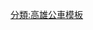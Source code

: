 {{台灣公車路線
|模板名稱=高雄市公車民族幹線
|標誌=
|標誌簡介=
|名稱 =民族幹線<small>（高鐵左營站 <big>↔</big> 新光三越）</small>
|鐵路類別=
|代表色=blue
|背景顏色=white
|車站列表=[[新左營車站|高鐵左營站]]（← [[新光三越|左營新光三越]]） → [[重平路|重平路口]] → [[重愛路|重愛路口]] - [[華夏路|華夏路口]] - [[文自路|文自路口]] - [[重愛路]] - [[高雄市立新莊高級中學|新莊高中]] - [[大中路|大中路口]] - [[菜公路|菜公路口]] - [[文藻外語大學]] - [[天祥路 (高雄市)|天祥路口]] - 郵局宿舍 - [[民族路 (高雄市)|民族路]] - [[大統新世紀車站|大統新世紀]] - 隆峰寺 - [[灣子內車站|灣仔內]] - 果菜公司 - 民族社區 - 捷運[[信義國小站]] - 廈門街口 - [[苓雅路|苓雅一路口]] - [[青年路 (高雄市)|青年路口]] - [[復華中學]] - [[高雄市政府|市政大樓]]（← [[興中路 (高雄市)|興中路口]] ← 仁愛三街口 ← [[三多路 (高雄市)|三多三路]]） → [[忠孝路 (高雄市)|忠孝路口]] → [[苓雅國中]] → [[興中路 (高雄市)|興中二路口]] - 捷運[[三多商圈站]] <small><sub> ''（返程往三多三路）''</sub></small>
|備註 =→僅去程停靠，←僅回程停靠，─雙邊停靠
}}<noinclude>
[[分類:高雄公車模板]]
</noinclude>